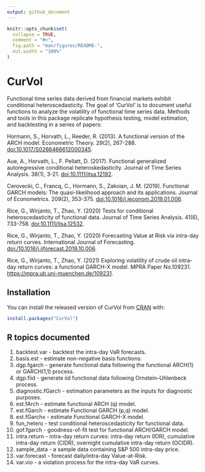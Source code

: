 ```yaml
---
output: github_document
---
```


<!-- README.md is generated from README.Rmd. Please edit that file -->

```r
knitr::opts_chunk$set(
  collapse = TRUE,
  comment = "#>",
  fig.path = "man/figures/README-",
  out.width = "100%"
)
```

# CurVol

<!-- badges: start -->
<!-- badges: end -->
Functional time series data derived from financial markets exhibit conditional heteroscedasticity. The goal of 'CurVol' is to document useful functions to analyze the volatility of functional time series data. Methods and tools in this package replicate hypothesis testing, model estimation, and backtesting in a series of papers:

Hormann, S., Horvath, L., Reeder, R. (2013). A functional version of the
ARCH model. Econometric Theory. 29(2), 267-288. <doi:10.1017/S0266466612000345>.

Aue, A., Horvath, L., F. Pellatt, D. (2017). Functional generalized
autoregressive conditional heteroskedasticity. Journal of Time Series
Analysis. 38(1), 3-21. <doi:10.1111/jtsa.12192>.

Cerovecki, C., Francq, C., Hormann, S., Zakoian, J. M. (2019).
Functional GARCH models: The quasi-likelihood approach and its
applications. Journal of Econometrics. 209(2), 353-375. <doi:10.1016/j.jeconom.2019.01.006>.

Rice, G., Wirjanto, T., Zhao, Y. (2020) Tests for conditional heteroscedasticity of functional data. Journal of Time Series Analysis. 41(6), 733-758. <doi:10.1111/jtsa.12532>.

Rice, G., Wirjanto, T., Zhao, Y. (2020) Forecasting Value at Risk via intra-day return curves. International Journal of Forecasting. <doi:/10.1016/j.ijforecast.2019.10.006>.

Rice, G., Wirjanto, T., Zhao, Y. (2021) Exploring volatility of crude oil intra-day return curves: a functional GARCH-X model. MPRA Paper No.109231. <https://mpra.ub.uni-muenchen.de/109231>. 

## Installation

You can install the released version of CurVol from [CRAN](https://CRAN.R-project.org) with:

``` r
install.packages("CurVol")
```

## R topics documented

1. backtest.var - backtest the intra-day VaR forecasts.
2. basis.est - estimate non-negative basis functions.
3. dgp.fgarch - generate functional data following the functional
    ARCH(1) or GARCH(1,1) process.
4. dgp.fiid - generate iid functional data following Ornstein–Uhlenbeck       process.
5. diagnostic.fGarch - estimation parameters as the inputs for diagnostic     purposes.
6. est.fArch - estimate functional ARCH (q) model.
7. est.fGarch - estimate Functional GARCH (p,q) model.
8. est.fGarchx - estimate Functional GARCH-X model.
9. fun_hetero - test conditional heteroscedasticity for functional data.
10. gof.fgarch - goodness-of-fit test for functional ARCH/GARCH model.
11. intra.return - intra-day return curves: intra-day return (IDR),
    cumulative intra-day return (CIDR), overnight cumulative intra-day
    return (OCIDR).
12. sample\_data - a sample data containing S\&P 500 intra-day price.
13. var.forecast - forecast daily/intra-day Value-at-Risk.
14. var.vio - a violation process for the intra-day VaR curves.
